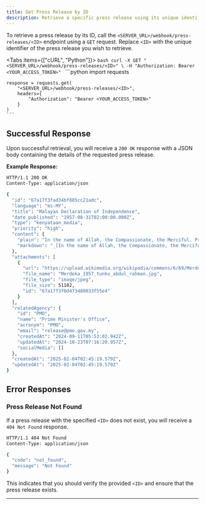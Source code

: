 ```yaml
---
title: Get Press Release by ID
description: Retrieve a specific press release using its unique identifier.
---
```



To retrieve a press release by its ID, call the `<SERVER_URL>/webhook/press-releases/<ID>` endpoint using a `GET` request. Replace `<ID>` with the unique identifier of the press release you wish to retrieve.

<Tabs items={["cURL", "Python"]}>
  <Tab value="cURL">
    ```bash
    curl -X GET "<SERVER_URL>/webhook/press-releases/<ID>" \
      -H "Authorization: Bearer <YOUR_ACCESS_TOKEN>"
    ```
  </Tab>
  <Tab value="Python">
    ```python
    import requests

    response = requests.get(
        "<SERVER_URL>/webhook/press-releases/<ID>",
        headers={
            "Authorization": "Bearer <YOUR_ACCESS_TOKEN>"
        }
    )
    ```
  </Tab>
</Tabs>

## Successful Response

Upon successful retrieval, you will receive a `200 OK` response with a JSON body containing the details of the requested press release.

**Example Response:**

```bash
HTTP/1.1 200 OK
Content-Type: application/json

{
  "id": "67a17f3fad34bf885cc21adc",
  "language": "ms-MY",
  "title": "Malayan Declaration of Independence",
  "date_published": "1957-08-31T02:00:00.000Z",
  "type": "kenyataan_media",
  "priority": "high",
  "content": {
    "plain": "In the name of Allah, the Compassionate, the Merciful. Praise be to Allah, the Lord of the Universe and may the blessings and peace of Allah be upon His Messenger and those related to him.\n\nWhereas the time has now arrived when the people of the Federation of Malaya will assume the status of a free independent and sovereign nation among nations of the World.",
    "markdown": "_[In the name of Allah, the Compassionate, the Merciful](https://en.wikipedia.org/wiki/Basmala). Praise be to Allah, the Lord of the Universe and may the blessings and peace of Allah be upon His Messenger and those related to him.\n\nWhereas the time has now arrived when the people of the Federation of Malaya will assume the status of a free independent and sovereign nation among nations of the World._"
  },
  "attachments": [
    {
      "url": "https://upload.wikimedia.org/wikipedia/commons/6/69/Merdeka_1957_tunku_abdul_rahman.jpg",
      "file_name": "Merdeka_1957_tunku_abdul_rahman.jpg",
      "file_type": "image/jpeg",
      "file_size": 51102,
      "id": "67a17f3f0d473480033f55e4"
    }
  ],
  "relatedAgency": {
    "id": "PMO",
    "name": "Prime Minister's Office",
    "acronym": "PMO",
    "email": "release@pmo.gov.my",
    "createdAt": "2024-09-11T05:53:02.942Z",
    "updatedAt": "2024-10-23T07:16:20.957Z",
    "socialMedia": []
  },
  "createdAt": "2025-02-04T02:45:19.579Z",
  "updatedAt": "2025-02-04T02:45:19.579Z"
}
```

## Error Responses

### Press Release Not Found

If a press release with the specified `<ID>` does not exist, you will receive a `404 Not Found` response.

```bash
HTTP/1.1 404 Not Found
Content-Type: application/json

{
  "code": "not_found",
  "message": "Not Found"
}
```

This indicates that you should verify the provided `<ID>` and ensure that the press release exists.

---